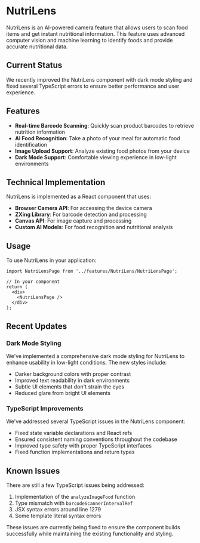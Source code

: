 # NutriLens

NutriLens is an AI-powered camera feature that allows users to scan food items and get instant nutritional information. This feature uses advanced computer vision and machine learning to identify foods and provide accurate nutritional data.

## Current Status

We recently improved the NutriLens component with dark mode styling and fixed several TypeScript errors to ensure better performance and user experience.

## Features

- **Real-time Barcode Scanning**: Quickly scan product barcodes to retrieve nutrition information
- **AI Food Recognition**: Take a photo of your meal for automatic food identification
- **Image Upload Support**: Analyze existing food photos from your device
- **Dark Mode Support**: Comfortable viewing experience in low-light environments

## Technical Implementation

NutriLens is implemented as a React component that uses:

- **Browser Camera API**: For accessing the device camera
- **ZXing Library**: For barcode detection and processing
- **Canvas API**: For image capture and processing
- **Custom AI Models**: For food recognition and nutritional analysis

## Usage

To use NutriLens in your application:

```tsx
import NutriLensPage from '../features/NutriLens/NutriLensPage';

// In your component
return (
  <div>
    <NutriLensPage />
  </div>
);
```

## Recent Updates

### Dark Mode Styling

We've implemented a comprehensive dark mode styling for NutriLens to enhance usability in low-light conditions. The new styles include:

- Darker background colors with proper contrast
- Improved text readability in dark environments
- Subtle UI elements that don't strain the eyes
- Reduced glare from bright UI elements

### TypeScript Improvements

We've addressed several TypeScript issues in the NutriLens component:

- Fixed state variable declarations and React refs
- Ensured consistent naming conventions throughout the codebase
- Improved type safety with proper TypeScript interfaces
- Fixed function implementations and return types

## Known Issues

There are still a few TypeScript issues being addressed:

1. Implementation of the `analyzeImageFood` function
2. Type mismatch with `barcodeScannerIntervalRef`
3. JSX syntax errors around line 1279
4. Some template literal syntax errors

These issues are currently being fixed to ensure the component builds successfully while maintaining the existing functionality and styling.
